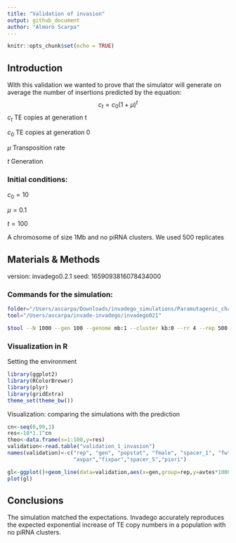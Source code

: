 ```yaml
---
title: "Validation of invasion"
output: github_document
author: "Almorò Scarpa"
---
```


```r
knitr::opts_chunk$set(echo = TRUE)
```

## Introduction
With this validation we wanted to prove that the simulator will generate on average
the number of insertions predicted by the equation:
$$c_{t}=c_{0}(1+\mu)^t$$
$c_{t}$ TE copies at generation t

$c_{0}$ TE copies at generation 0

$\mu$   Transposition rate

$t$     Generation


### Initial conditions:

$c_{0}=10$

$\mu = 0.1$

$t=100$

A chromosome of size 1Mb and no piRNA clusters.
We used 500 replicates

## Materials & Methods
version: invadego0.2.1
seed: 1659093816078434000

### Commands for the simulation:

```bash
folder="/Users/ascarpa/Downloads/invadego_simulations/Paramutagenic_chain_reaction/Validation"
tool="/Users/ascarpa/invade-invadego/invadego021"

$tool --N 1000 --gen 100 --genome mb:1 --cluster kb:0 --rr 4 --rep 500 --u 0.1 --basepop 10 --silent --steps 1> $folder/validation_1_invasion
```


### Visualization in R

Setting the environment
``` r
library(ggplot2)
library(RColorBrewer)
library(plyr)
library(gridExtra)
theme_set(theme_bw())

```

Visualization: comparing the simulations with the prediction
```r
cn<-seq(0,99,1)
res<-10*1.1^cn
theo<-data.frame(x=1:100,y=res)
validation<-read.table("validation_1_invasion")
names(validation)<-c("rep", "gen", "popstat", "fmale", "spacer_1", "fwte", "avw", "avtes", "avpopfreq", "fixed","spacer_2","phase","fwpirna","spacer_3","fwcli","avcli","fixcli","spacer_4","fwpar_yespi","fwpar_nopi",
                     "avpar","fixpar","spacer_5","piori")

gl<-ggplot()+geom_line(data=validation,aes(x=gen,group=rep,y=avtes*1000),alpha=0.15,size=0.3)+scale_y_log10()+geom_line(data=theo,aes(x=x,y=y),size=2)+theme(legend.position="none")+ylab("TE copies in population")+xlab("Generation")
plot(gl)
```


## Conclusions
The simulation matched the expectations.
Invadego accurately reproduces the expected exponential increase of TE copy numbers in a population with no piRNA clusters.
